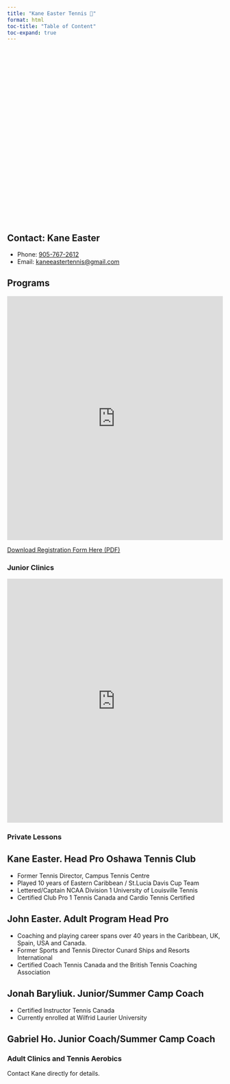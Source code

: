 ```yaml
---
title: "Kane Easter Tennis 🎾"
format: html
toc-title: "Table of Content"
toc-expand: true
---
```


<div class="cover" style="height: 400px"></div>


::: {.callout-note .coach}
# Contact: Kane Easter

- Phone: <a href="tel:19057672612">905-767-2612</a>
- Email: <a href="mailto:kaneeastertennis@gmail.com">kaneeastertennis@gmail.com</a>
:::

## Programs

<iframe src="https://docs.google.com/presentation/d/e/2PACX-1vSNYOQyq6E2NJ368vAZNMFIJCb0T7vd4jkH0IHuZEdk2vJKW0yd6uMcg-stPL-_8sHRvkkRvSL1ypOO/embed?start=false&loop=false&delayms=3000" frameborder="0" width="100%" height="569" allowfullscreen="true" mozallowfullscreen="true" webkitallowfullscreen="true"></iframe>

<a class="btn btn-primary" href="files/2025_oshawa_registration_waiver.pdf">Download Registration Form Here (PDF)</a>

### Junior Clinics

<iframe src="https://docs.google.com/presentation/d/e/2PACX-1vSzn3QbGmFMoJvkfWpsbjiK_KE28PCj130yFz60xlVudI-Zpt9S3JgjBrKTl9gvPiT2CL0PbonivAqb/embed?start=false&loop=false&delayms=3000" frameborder="0" width="100%" height="569" allowfullscreen="true" mozallowfullscreen="true" webkitallowfullscreen="true"></iframe>

### Private Lessons

::: {.callout-tip .coach}
# Kane Easter.  **Head Pro Oshawa Tennis Club**

- Former Tennis Director, Campus Tennis Centre
- Played 10 years of Eastern Caribbean / St.Lucia Davis Cup Team
- Lettered/Captain NCAA Division 1 University of Louisville Tennis
- Certified Club Pro 1 Tennis Canada and Cardio Tennis Certified
:::

::: {.callout-tip .coach}
# John Easter.  **Adult Program Head Pro**

- Coaching and playing career spans over 40 years in the Caribbean, UK, Spain, USA and Canada.
- Former Sports and Tennis Director Cunard Ships and Resorts International
- Certified Coach Tennis Canada and the British Tennis Coaching Association
:::

::: {.callout-tip .coach}
# Jonah Baryliuk. **Junior/Summer Camp Coach**

- Certified Instructor Tennis Canada
- Currently enrolled at Wilfrid Laurier University
:::

::: {.callout-tip .coach}
# Gabriel Ho. **Junior Coach/Summer Camp Coach**
:::

### Adult Clinics and Tennis Aerobics

Contact Kane directly for details.